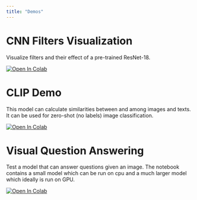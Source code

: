 ```yaml
---
title: "Demos"
---
```



# CNN Filters Visualization

Visualize filters and their effect of a pre-trained ResNet-18.

```{=html}
<a target="_blank" href="{{< var colab_notebook_root >}}demos/cnn_filters.ipynb">
  <img src="https://colab.research.google.com/assets/colab-badge.svg" alt="Open In Colab"/>
</a>
```

# CLIP Demo

This model can calculate similarities between and among images and texts. It can be used for zero-shot (no labels) image classification.

```{=html}
<a target="_blank" href="{{< var colab_notebook_root >}}demos/clip.ipynb">
  <img src="https://colab.research.google.com/assets/colab-badge.svg" alt="Open In Colab"/>
</a>
```


# Visual Question Answering

Test a model that can answer questions given an image. The notebook contains a small model which can be run on cpu and a much larger model which ideally is run on GPU.

```{=html}
<a target="_blank" href="{{< var colab_notebook_root >}}demos/visual_question_answering.ipynb">
  <img src="https://colab.research.google.com/assets/colab-badge.svg" alt="Open In Colab"/>
</a>
```